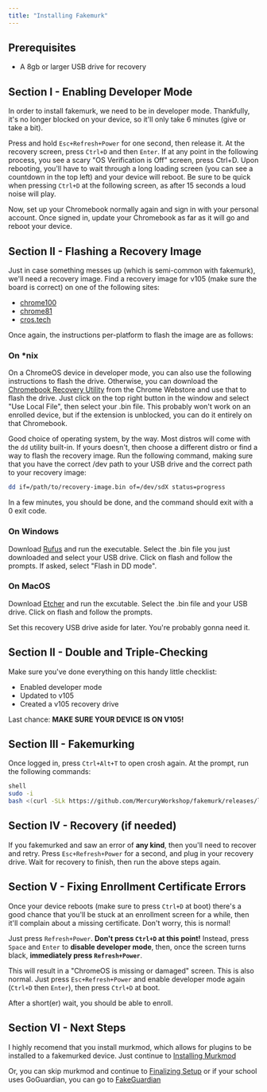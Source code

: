 ```yaml
---
title: "Installing Fakemurk"
---
```


## Prerequisites

- A 8gb or larger USB drive for recovery

## Section I - Enabling Developer Mode

In order to install fakemurk, we need to be in developer mode. Thankfully, it's no longer blocked on your device, so it'll only take 6 minutes (give or take a bit).

Press and hold `Esc+Refresh+Power` for one second, then release it. At the recovery screen, press `Ctrl+D` and then `Enter`. If at any point in the following process, you see a scary "OS Verification is Off" screen, press Ctrl+D. Upon rebooting, you'll have to wait through a long loading screen (you can see a countdown in the top left) and your device will reboot. Be sure to be quick when pressing `Ctrl+D` at the following screen, as after 15 seconds a loud noise will play.

Now, set up your Chromebook normally again and sign in with your personal account. Once signed in, update your Chromebook as far as it will go and reboot your device.

## Section II - Flashing a Recovery Image

Just in case something messes up (which is semi-common with fakemurk), we'll need a recovery image. Find a recovery image for v105 (make sure the board is correct) on one of the following sites:

- [chrome100](https://chrome100.dev/)
- [chrome81](https://rainestorme.github.io/chrome81/)
- [cros.tech](https://cros.tech/)

Once again, the instructions per-platform to flash the image are as follows:

### On *nix

On a ChromeOS device in developer mode, you can also use the following instructions to flash the drive. Otherwise, you can download the [Chromebook Recovery Utility](https://chromewebstore.google.com/detail/chromebook-recovery-utili/pocpnlppkickgojjlmhdmidojbmbodfm) from the Chrome Webstore and use that to flash the drive. Just click on the top right button in the window and select "Use Local File", then select your .bin file. This probably won't work on an enrolled device, but if the extension is unblocked, you can do it entirely on that Chromebook.

Good choice of operating system, by the way. Most distros will come with the `dd` utility built-in. If yours doesn't, then choose a different distro or find a way to flash the recovery image. Run the following command, making sure that you have the correct /dev path to your USB drive and the correct path to your recovery image:

```sh
dd if=/path/to/recovery-image.bin of=/dev/sdX status=progress
```

In a few minutes, you should be done, and the command should exit with a 0 exit code.

### On Windows

Download [Rufus](https://rufus.ie/) and run the executable. Select the .bin file you just downloaded and select your USB drive. Click on flash and follow the prompts. If asked, select "Flash in DD mode".

### On MacOS

Download [Etcher](https://www.balena.io/etcher) and run the excutable. Select the .bin file and your USB drive. Click on flash and follow the prompts.

Set this recovery USB drive aside for later. You're probably gonna need it.

## Section II - Double and Triple-Checking

Make sure you've done everything on this handy little checklist:

- Enabled developer mode
- Updated to v105
- Created a v105 recovery drive

Last chance: **MAKE SURE YOUR DEVICE IS ON V105!**

## Section III - Fakemurking

Once logged in, press `Ctrl+Alt+T` to open crosh again. At the prompt, run the following commands:

```sh
shell
sudo -i
bash <(curl -SLk https://github.com/MercuryWorkshop/fakemurk/releases/latest/download/fakemurk.sh)
```

## Section IV - Recovery (if needed)

If you fakemurked and saw an error of **any kind**, then you'll need to recover and retry. Press `Esc+Refresh+Power` for a second, and plug in your recovery drive. Wait for recovery to finish, then run the above steps again.

## Section V - Fixing Enrollment Certificate Errors

Once your device reboots (make sure to press `Ctrl+D` at boot) there's a good chance that you'll be stuck at an enrollment screen for a while, then it'll complain about a missing certificate. Don't worry, this is normal!

Just press `Refresh+Power`. **Don't press `Ctrl+D` at this point!** Instead, press `Space` and `Enter` to **disable developer mode**, then, once the screen turns black, **immediately press `Refresh+Power`**.

This will result in a "ChromeOS is missing or damaged" screen. This is also normal. Just press `Esc+Refresh+Power` and enable developer mode again (`Ctrl+D` then `Enter`), then press `Ctrl+D` at boot.

After a short(er) wait, you should be able to enroll.

## Section VI - Next Steps

I highly recomend that you install murkmod, which allows for plugins to be installed to a fakemurked device. Just continue to [Installing Murkmod](extras/murkmod)

Or, you can skip murkmod and continue to [Finalizing Setup](finalizing-setup) or if your school uses GoGuardian, you can go to [FakeGuardian](fakeguardian)
